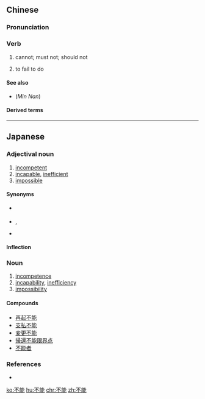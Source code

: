 ==Chinese==
{{zh-forms}}

===Pronunciation===
{{zh-pron
|m=不néng
|c=bat1 nang4
|h=pfs=put-nèn
|cat=v
}}

===Verb===
{{zh-verb}}

# cannot; must not; should not
#: {{zh-x|人 是 不能 跟 瘋子{zi} 講道理 的。|You '''can't''' talk reason with crazy people.}}
# to fail to do

====See also====
* (''Min Nan'') {{zh-l|未當|tr=[[bē-tàng]], [[bōe-tàng]]}}

====Derived terms====
{{zh-der|求生不得，求死不能}}

----

==Japanese==
{{ja-kanjitab|ふ|のう|yomi=on}}

===Adjectival noun===
{{ja-adj|infl=な|ふのう}}

# [[incompetent]]
# [[incapable]], [[inefficient]]
# [[impossible]]

====Synonyms====
* {{sense|incompetent}} {{ja-r|無能|むのう}}
* {{sense|incapable}} {{ja-r|できない}}, {{ja-r|無理|むり}}
* {{sense|impossible}} {{ja-r|不可能|ふかのう}}

====Inflection====
{{ja-na|ふのう}}

===Noun===
{{ja-noun|ふのう}}

# [[incompetence]]
# [[incapability]], [[inefficiency]]
# [[impossibility]]

====Compounds====
* [[再起不能]]
* [[支払不能]]
* [[変更不能]]
* [[帰還不能限界点]]
* [[不能者]]

===References===
* {{R:Shogakukan}}

[[ko:不能]]
[[hu:不能]]
[[chr:不能]]
[[zh:不能]]